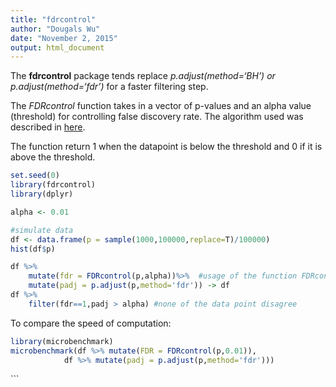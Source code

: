 ```yaml
---
title: "fdrcontrol"
author: "Dougals Wu"
date: "November 2, 2015"
output: html_document
---
```


The **fdrcontrol** package tends replace *p.adjust(method='BH') or p.adjust(method='fdr')* for a faster filtering step.

The *FDRcontrol* function takes in a vector of p-values and an alpha value (threshold) for controlling false discovery rate. The algorithm used was described in [here]( https://www.urmc.rochester.edu/biostat/people/faculty/TuSite/FDR_procedure.pdf).

The function return 1 when the datapoint is below the threshold and 0 if it is above the threshold.

```r
set.seed(0)
library(fdrcontrol)
library(dplyr)

alpha <- 0.01

#simulate data
df <- data.frame(p = sample(1000,100000,replace=T)/100000)
hist(df$p)

df %>% 
    mutate(fdr = FDRcontrol(p,alpha))%>%  #usage of the function FDRcontrol
    mutate(padj = p.adjust(p,method='fdr')) -> df
df %>% 
    filter(fdr==1,padj > alpha) #none of the data point disagree 

```

To compare the speed of computation:

```r
library(microbenchmark)
microbenchmark(df %>% mutate(FDR = FDRcontrol(p,0.01)),
            df %>% mutate(padj = p.adjust(p,method='fdr')))
```


```
